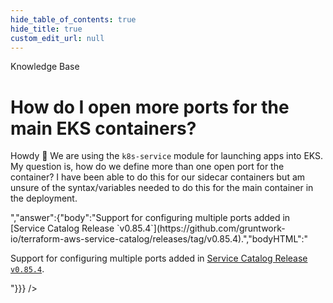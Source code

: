 ```yaml
---
hide_table_of_contents: true
hide_title: true
custom_edit_url: null
---
```



<CenterLayout>
<span className="searchCategory">Knowledge Base</span>
<h1>How do I open more ports for the main EKS containers?</h1>
<GitHub discussion={{"id":"D_kwDOF8slf84AOuqk","number":174,"author":{"login":"rhoboat"},"title":"How do I open more ports for the main EKS containers?","body":"Howdy 🤠 We are using the `k8s-service` module for launching apps into EKS. My question is, how do we define more than one open port for the container? I have been able to do this for our sidecar containers but am unsure of the syntax/variables needed to do this for the main container in the deployment.","bodyHTML":"<p dir=\"auto\">Howdy <g-emoji class=\"g-emoji\" alias=\"cowboy_hat_face\" fallback-src=\"https://github.githubassets.com/images/icons/emoji/unicode/1f920.png\">🤠</g-emoji> We are using the <code class=\"notranslate\">k8s-service</code> module for launching apps into EKS. My question is, how do we define more than one open port for the container? I have been able to do this for our sidecar containers but am unsure of the syntax/variables needed to do this for the main container in the deployment.</p>","answer":{"body":"Support for configuring multiple ports added in [Service Catalog Release `v0.85.4`](https://github.com/gruntwork-io/terraform-aws-service-catalog/releases/tag/v0.85.4).","bodyHTML":"<p dir=\"auto\">Support for configuring multiple ports added in <a href=\"https://github.com/gruntwork-io/terraform-aws-service-catalog/releases/tag/v0.85.4\">Service Catalog Release <code class=\"notranslate\">v0.85.4</code></a>.</p>"}}} />

</CenterLayout>
  

<!-- ##DOCS-SOURCER-START
{
  "sourcePlugin": "github-discussions",
  "hash": "de83e8425d2bb7df8f469f00240eaabf"
}
##DOCS-SOURCER-END -->
